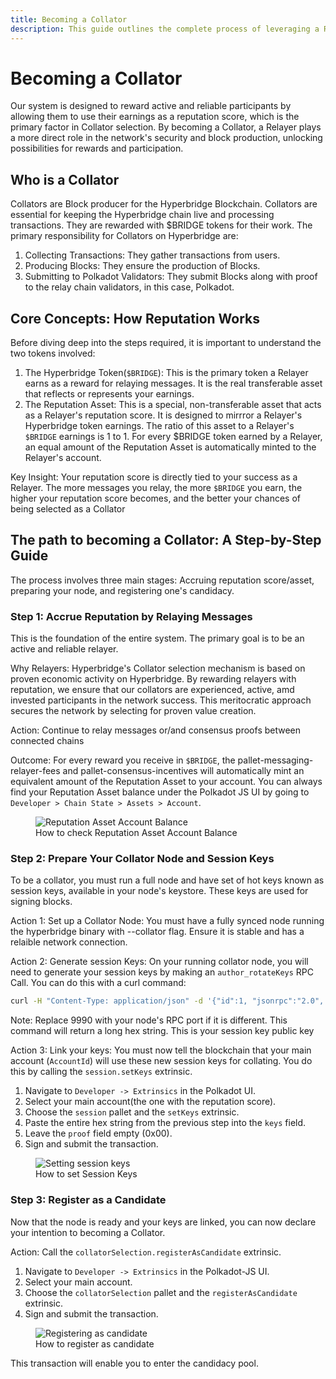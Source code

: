 ```yaml
---
title: Becoming a Collator
description: This guide outlines the complete process of leveraging a Relayer's hardwork and accrued revenue to become a Collator on the network.
---
```


# Becoming a Collator

Our system is designed to reward active and reliable participants by allowing them to use their earnings as a reputation score, which is the primary factor in Collator
selection. By becoming a Collator, a Relayer plays a more direct role in the network's security and block production, unlocking possibilities for rewards and participation.

## Who is a Collator
Collators are Block producer for the Hyperbridge Blockchain. Collators are essential for keeping the Hyperbridge chain live and processing transactions.
They are rewarded with $BRIDGE tokens for their work. The primary responsibility for Collators on Hyperbridge are:

1. Collecting Transactions: They gather transactions from users.
2. Producing Blocks: They ensure the production of Blocks.
3. Submitting to Polkadot Validators: They submit Blocks  along with proof to the relay chain validators, in this case, Polkadot.

## Core Concepts: How Reputation Works

Before diving deep into the steps required, it is important to understand the two tokens involved:

1. The Hyperbridge Token(`$BRIDGE`): This is the primary token a Relayer earns as a reward for relaying messages. It is the real transferable asset that reflects or represents your earnings.
2. The Reputation Asset: This is a special, non-transferable asset that acts as a Relayer's reputation score. It is designed to mirrror a Relayer's Hyperbridge token earnings.
The ratio of this asset to a Relayer's ```$BRIDGE``` earnings is 1 to 1. For every $BRIDGE token earned by a Relayer, an equal amount of the Reputation Asset is automatically minted to the Relayer's account.

Key Insight: Your reputation score is directly tied to your success as a Relayer. The more messages you relay, the more `$BRIDGE` you earn,
the higher your reputation score becomes, and the better your chances of being selected as a Collator

## The path to becoming a Collator: A Step-by-Step Guide
The process involves three main stages: Accruing reputation score/asset, preparing your node, and registering one's candidacy.

### Step 1: Accrue Reputation by Relaying Messages
This is the foundation of the entire system. The primary goal is to be an active and reliable relayer.

Why Relayers: Hyperbridge's Collator selection mechanism is based on proven economic activity on Hyperbridge. By rewarding relayers with reputation, we ensure that our collators are experienced,
active, amd invested participants in the network success. This meritocratic approach secures the network by selecting for proven value creation.

Action: Continue to relay messages or/and consensus proofs between connected chains

Outcome: For every reward you receive in `$BRIDGE`, the pallet-messaging-relayer-fees and pallet-consensus-incentives will automatically mint an equivalent amount of the Reputation Asset
to your account. You can always find your Reputation Asset balance under the Polkadot JS UI by going to `Developer > Chain State > Assets > Account`.

<figure>
  <img src="/asset_account_balance.png" alt="Reputation Asset Account Balance   " />
  <figcaption style={{ textAlign: "center" }}>How to check Reputation Asset Account Balance</figcaption>
</figure>

### Step 2: Prepare Your Collator Node and Session Keys
To be a collator, you must run a full node and have set of hot keys known as session keys, available in your node's keystore. These keys are used for signing blocks.

Action 1: Set up a Collator Node: You must have a fully synced node running the hyperbridge binary with --collator flag.
Ensure it is stable and has a relaible network connection.

Action 2: Generate session Keys: On your running collator node, you will need to generate your session keys by making an `author_rotateKeys` RPC Call.
You can do this with a curl command:


```bash
curl -H "Content-Type: application/json" -d '{"id":1, "jsonrpc":"2.0", "method": "author_rotateKeys", "params":[]}' http://localhost:9990
```

Note: Replace 9990 with your node's RPC port if it is different.
This command will return a long hex string. This is your session key public key

Action 3: Link your keys: You must now tell the blockchain that your main  account (`AccountId`) will use these new session keys for collating.
You do this by calling the `session.setKeys` extrinsic.

1. Navigate to `Developer -> Extrinsics` in the Polkadot UI.
2. Select your main account(the one with the reputation score).
3. Choose the `session` pallet and the `setKeys` extrinsic.
4. Paste the entire hex string from the previous step into the `keys` field.
5. Leave the `proof` field empty (0x00).
6. Sign and submit the transaction.

<figure>
  <img src="/set_collator_keys.png" alt="Setting session keys" />
  <figcaption style={{ textAlign: "center" }}>How to set Session Keys</figcaption>
</figure>


### Step 3: Register as a Candidate
Now that the node is ready and your keys are linked, you can now declare your intention to becoming a Collator.

Action: Call the `collatorSelection.registerAsCandidate` extrinsic.

1. Navigate to `Developer -> Extrinsics` in the Polkadot-JS UI.
2. Select your main account.
3. Choose the `collatorSelection` pallet and the `registerAsCandidate` extrinsic.
4. Sign and submit the transaction.

<figure>
  <img src="/register_as_candidate.png" alt="Registering as candidate" />
  <figcaption style={{ textAlign: "center" }}>How to register as candidate</figcaption>
</figure>


This transaction will enable you to enter the candidacy pool.





